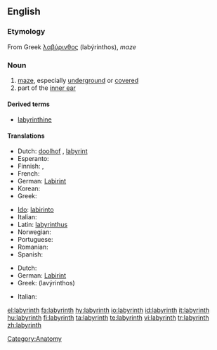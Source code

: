 {{wikipedia}}
==English==

===Etymology===
From Greek [[λαβύρινθος]] (labýrinthos), ''maze''

===Noun===
{{en-noun}}

# [[maze]], especially [[underground]] or [[covered]]
# part of the [[inner ear]]

====Derived terms====
*[[labyrinthine]]

====Translations====
{{trans-top|maze}}
* Dutch: [[doolhof]] {{m}}, [[labyrint]] {{n}}
* Esperanto: {{t-|eo|labirinto|xs=Esperanto}}
* Finnish: {{t+|fi|labyrintti}}, {{t+|fi|sokkelo}}
* French: {{t+|fr|labyrinthe}}
* German: [[Labirint]] {{n}}
* Korean: {{t-|ko|미로|sc=Hang}}
* Greek: {{t+|el|λαβύρινθος|m|tr=lavirinthos|sc=Grek}}
{{trans-mid}}
* [[Ido]]: [[labirinto]]
* Italian: {{t+|it|labirinto|m}}
* Latin: [[labyrinthus]]
* Norwegian: {{t-|no|labyrint|m}}
* Portuguese: {{t-|pt|labirinto|m}}
* Romanian: {{t-|ro|labirint}}
* Spanish: {{t+|es|laberinto|m}}
{{trans-bottom}}

{{trans-top|part of inner ear}}
* Dutch: {{t+|nl|labyrint|n}}
* German: [[Labirint]] {{n}}
* Greek: {{t+|el|λαβύρινθος|m|sc=Grek}} (lavýrinthos)
{{trans-mid}}
* Italian: {{t+|it|labirinto|m}}
{{trans-bottom}}

[[Category:Anatomy]]

[[el:labyrinth]]
[[fa:labyrinth]]
[[hy:labyrinth]]
[[io:labyrinth]]
[[id:labyrinth]]
[[it:labyrinth]]
[[hu:labyrinth]]
[[fi:labyrinth]]
[[ta:labyrinth]]
[[te:labyrinth]]
[[vi:labyrinth]]
[[tr:labyrinth]]
[[zh:labyrinth]]